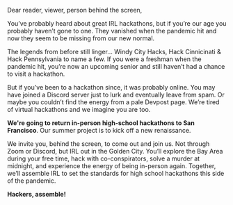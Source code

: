 
Dear reader, viewer, person behind the screen,

You’ve probably heard about great IRL hackathons, but if you’re our age you
probably haven’t gone to one.  They vanished when the pandemic hit and now they
seem to be missing from our new normal.

The legends from before still linger… Windy City Hacks, Hack Cinnicinati & Hack
Pennsylvania to name a few. If you were a freshman when the pandemic hit, you’re 
now an upcoming senior and still haven’t had a chance to visit a hackathon.

But if you’ve been to a hackathon since, it was probably online. You may have
joined a Discord server just to lurk and eventually leave from spam. Or maybe
you couldn’t find the energy from a pale Devpost page. We’re tired of virtual
hackathons and we imagine you are too.

**We're going to return in-person high-school hackathons to San Francisco**. Our
summer project is to kick off a new renaissance.

We invite you, behind the screen, to come out and join us. Not through Zoom or
Discord, but IRL out in the Golden City. You’ll explore the Bay Area during your
free time, hack with co-conspirators, solve a murder at midnight, and experience
the energy of being in-person again. Together, we’ll assemble IRL to set the standards
for high school hackathons this side of the pandemic.

**Hackers, assemble!**

<style> 
  {`
  p {
    font-size: 18px!important;
  }
  `}
</style>
